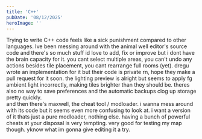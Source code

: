 ```yaml
---
title: 'C++'
pubDate: '08/12/2025'
heroImage: ''
---
```

Trying to write C++ code feels like a sick punishment compared to other languages. Ive been messing around with the animal well editor's source code and there's so much stuff id love to add, fix or improve but i dont have the brain capacity for it. you cant select multiple areas, you can't undo any actions besides tile placement, you cant rearrange full rooms (yet). dregu wrote an implementation for it but their code is private rn, hope they make a pull request for it soon. the lighting preview is alright but seems to apply fg ambient light incorrectly, making tiles brighter than they should be.
theres also no way to save preferences and the automatic backups clog up storage pretty quickly.
<br/>
and then there's maxwell, the cheat tool / modloader. i wanna mess around with its code but it seems even more confusing to look at. i want a version of it thats just a pure modloader, nothing else. having a bunch of powerful cheats at your disposal is very tempting. very good for testing my map though. yknow what im gonna give editing it a try.